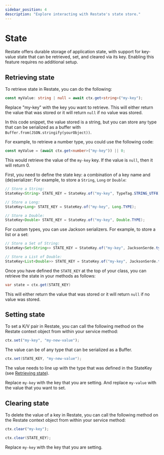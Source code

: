 ```yaml
---
sidebar_position: 4
description: "Explore interacting with Restate's state store."
---
```



# State
Restate offers durable storage of application state, with support for key-value state that can be retrieved, set, and cleared via its key. Enabling this feature requires no additional setup.

## Retrieving state
To retrieve state in Restate, you can do the following:

<Tabs groupId="sdk">
<TabItem value="ts" label="Typescript">

```typescript
const myValue: string | null = await ctx.get<string>("my-key");
```

Replace "my-key" with the key you want to retrieve. 
This will either return the value that was stored or it will return `null` if no value was stored. 

In this code snippet, the value stored is a string, but you can store any type that can be serialized as a 
buffer with `Buffer.from(JSON.stringify(yourObject))`. 

For example, to retrieve a number type, you could use the following code:

```typescript
const myValue = (await ctx.get<number>("my-key")) || 0;
```

This would retrieve the value of the `my-key` key. If the value is `null`, then it will return 0.

</TabItem>
<TabItem value="java" label="Java">

First, you need to define the state key: a combination of a key name and (de)serializer:
For example, to store a `String`, `Long` or `Double`:
```java
// Store a String:
StateKey<String> STATE_KEY = StateKey.of("my-key", TypeTag.STRING_UTF8);

// Store a Long:
StateKey<Long> STATE_KEY = StateKey.of("my-key", Long.TYPE);

// Store a Double:
StateKey<Double> STATE_KEY = StateKey.of("my-key", Double.TYPE);
```

For custom types, you can use Jackson serializers. For example, to store a list or a set:

```java
// Store a Set of String:
StateKey<Set<String>> STATE_KEY = StateKey.of("my-key", JacksonSerde.typeRef(new TypeReference<>() {}));

// Store a List of Double:
StateKey<List<Double>> STATE_KEY = StateKey.of("my-key", JacksonSerde.typeRef(new TypeReference<>() {}));
```

Once you have defined the `STATE_KEY` at the top of your class, you can retrieve the state in your methods as follows:

```java
var state = ctx.get(STATE_KEY)
```

This will either return the value that was stored or it will return `null` if no value was stored. 

</TabItem>
</Tabs>


## Setting state
To set a K/V pair in Restate,
you can call the following method on the Restate context object from within your service method:

<Tabs groupId="sdk">
<TabItem value="ts" label="Typescript">

```typescript
ctx.set("my-key", "my-new-value");
```

The value can be of any type that can be serialized as a Buffer.

</TabItem>
<TabItem value="java" label="Java">

```java
ctx.set(STATE_KEY, "my-new-value");
```

The value needs to line up with the type that was defined in the StateKey (see [Retrieving state](#retrieving-state)).

</TabItem>
</Tabs>

Replace `my-key` with the key that you are setting.
And replace `my-value` with the value that you want to set.


## Clearing state
To delete the value of a key in Restate,
you can call the following method on the Restate context object from within your service method:

<Tabs groupId="sdk">
<TabItem value="ts" label="Typescript">

```typescript
ctx.clear("my-key");
```

</TabItem>
<TabItem value="java" label="Java">

```java
ctx.clear(STATE_KEY);
```

</TabItem>
</Tabs>

Replace `my-key` with the key that you are setting.